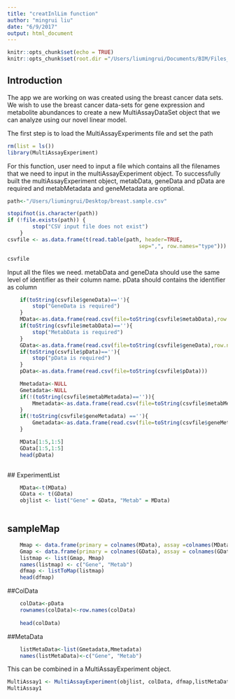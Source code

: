 ```yaml
---
title: "creatInlLim function"
author: "mingrui liu"
date: "6/9/2017"
output: html_document
---
```


```r
knitr::opts_chunk$set(echo = TRUE)
knitr::opts_chunk$set(root.dir ="/Users/liumingrui/Documents/BIM/Files_for_understanding_Data_and_Package/BIM/breast")
```

## Introduction

The app we are working on was created using the breast cancer data sets.  We wish to use the breast cancer data-sets for gene expression and metabolite abundances to create a new MultiAssayDataSet object that we can analyze using our novel linear model.  

The first step is to load the MultiAssayExperiments file and set the path 

```r
rm(list = ls())
library(MultiAssayExperiment)
```

For this function, user need to input a file which contains all the filenames that we need to input in the multiAssayExperiment object.
To successfully built the multiAssayExperiment object, metabData, geneData and pData are required and metabMetadata and geneMetadata are optional.
```r
path<-"/Users/liumingrui/Desktop/breast.sample.csv"

stopifnot(is.character(path))
if (!file.exists(path)) {
        stop("CSV input file does not exist")
    }
csvfile <- as.data.frame(t(read.table(path, header=TRUE,
                                          sep=",", row.names="type")))

csvfile
```

Input all the files we need.
metabData and geneData should use the same level of identifier as their column name.
pData should contains the identifier as column
```r
    if(toString(csvfile$geneData)==''){
        stop("GeneData is required")
    }
    MData<-as.data.frame(read.csv(file=toString(csvfile$metabData),row.names = 1))
    if(toString(csvfile$metabData)==''){
        stop("MetabData is required")
    }
    GData<-as.data.frame(read.csv(file=toString(csvfile$geneData),row.names = 1))
    if(toString(csvfile$pData)==''){
        stop("pData is required")
    }
    pData<-as.data.frame(read.csv(file=toString(csvfile$pData)))

    Mmetadata<-NULL
    Gmetadata<-NULL
    if(!(toString(csvfile$metabMetadata)=='')){
        Mmetadata<-as.data.frame(read.csv(file=toString(csvfile$metabMetadata)))
    }
    if(!toString(csvfile$geneMetadata) ==''){
        Gmetadata<-as.data.frame(read.csv(file=toString(csvfile$geneMetadata)))
    }
``` 


```r
    MData[1:5,1:5]
    GData[1:5,1:5]
    head(pData)
    
```

 ## ExperimentList

```r

    MData<-t(MData)
    GData <- t(GData)
    objlist <- list("Gene" = GData, "Metab" = MData)
    
```

## sampleMap
```r
    Mmap <- data.frame(primary = colnames(MData), assay =colnames(MData))
    Gmap <- data.frame(primary = colnames(GData), assay = colnames(GData))
    listmap <- list(Gmap, Mmap)
    names(listmap) <- c("Gene", "Metab")
    dfmap <- listToMap(listmap)
    head(dfmap)
```

 ##ColData
```r
    colData<-pData
    rownames(colData)<-row.names(colData)
    
    head(colData)
```

##MetaData
```r
    listMetaData<-list(Gmetadata,Mmetadata)
    names(listMetaData)<-c("Gene", "Metab")
```

This can be combined in a MultiAssayExperiment object.  

```r
MultiAssay1 <- MultiAssayExperiment(objlist, colData, dfmap,listMetaData)
MultiAssay1
```

